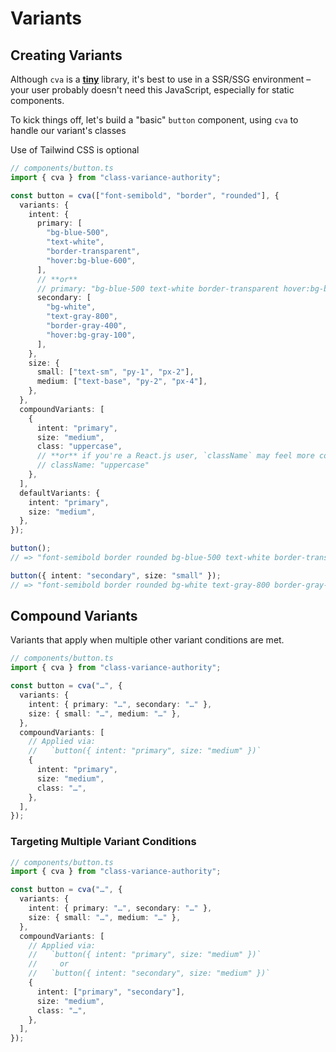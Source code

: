 
# Variants

## Creating Variants

<Callout type="info">

Although `cva` is a [**tiny**](https://bundlephobia.com/package/class-variance-authority) library, it's best to use in a SSR/SSG environment – your user probably doesn't need this JavaScript, especially for static components.

</Callout>

To kick things off, let's build a "basic" `button` component, using `cva` to handle our variant's classes

<Callout type="info">

Use of Tailwind CSS is optional

</Callout>

```ts
// components/button.ts
import { cva } from "class-variance-authority";

const button = cva(["font-semibold", "border", "rounded"], {
  variants: {
    intent: {
      primary: [
        "bg-blue-500",
        "text-white",
        "border-transparent",
        "hover:bg-blue-600",
      ],
      // **or**
      // primary: "bg-blue-500 text-white border-transparent hover:bg-blue-600",
      secondary: [
        "bg-white",
        "text-gray-800",
        "border-gray-400",
        "hover:bg-gray-100",
      ],
    },
    size: {
      small: ["text-sm", "py-1", "px-2"],
      medium: ["text-base", "py-2", "px-4"],
    },
  },
  compoundVariants: [
    {
      intent: "primary",
      size: "medium",
      class: "uppercase",
      // **or** if you're a React.js user, `className` may feel more consistent:
      // className: "uppercase"
    },
  ],
  defaultVariants: {
    intent: "primary",
    size: "medium",
  },
});

button();
// => "font-semibold border rounded bg-blue-500 text-white border-transparent hover:bg-blue-600 text-base py-2 px-4 uppercase"

button({ intent: "secondary", size: "small" });
// => "font-semibold border rounded bg-white text-gray-800 border-gray-400 hover:bg-gray-100 text-sm py-1 px-2"
```

## Compound Variants

Variants that apply when multiple other variant conditions are met.

```ts
// components/button.ts
import { cva } from "class-variance-authority";

const button = cva("…", {
  variants: {
    intent: { primary: "…", secondary: "…" },
    size: { small: "…", medium: "…" },
  },
  compoundVariants: [
    // Applied via:
    //   `button({ intent: "primary", size: "medium" })`
    {
      intent: "primary",
      size: "medium",
      class: "…",
    },
  ],
});
```

### Targeting Multiple Variant Conditions

```ts
// components/button.ts
import { cva } from "class-variance-authority";

const button = cva("…", {
  variants: {
    intent: { primary: "…", secondary: "…" },
    size: { small: "…", medium: "…" },
  },
  compoundVariants: [
    // Applied via:
    //   `button({ intent: "primary", size: "medium" })`
    //     or
    //   `button({ intent: "secondary", size: "medium" })`
    {
      intent: ["primary", "secondary"],
      size: "medium",
      class: "…",
    },
  ],
});
```
